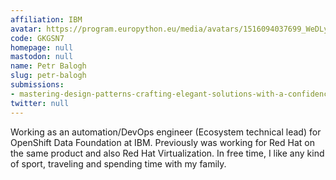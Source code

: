 ```yaml
---
affiliation: IBM
avatar: https://program.europython.eu/media/avatars/1516094037699_WeDLyX9.jpeg
code: GKGSN7
homepage: null
mastodon: null
name: Petr Balogh
slug: petr-balogh
submissions:
- mastering-design-patterns-crafting-elegant-solutions-with-a-confidence
twitter: null
---
```


Working as an automation/DevOps engineer (Ecosystem technical lead) for OpenShift Data Foundation at IBM.
Previously was working for Red Hat on the same product and also Red Hat Virtualization.
In free time, I like any kind of sport, traveling and spending time with my family.
